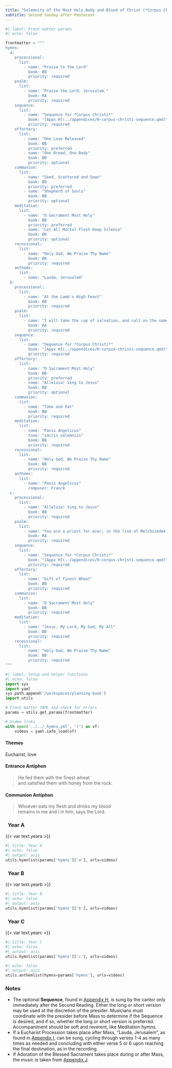 ```yaml
---
title: "Solemnity of the Most Holy Body and Blood of Christ (*Corpus Christi*)"
subtitle: Second Sunday after Pentecost
---
```


```python
#| label: Front matter params
#| echo: false

frontmatter = """
hymns:
  a:
    processional:
      list:
        - name: "Praise to the Lord"
          book: BB
          priority: required
    psalm:
      list:
        - name: "Praise the Lord, Jerusalem."
          book: RA
          priority: required
    sequence:
      list:
        - name: "Sequence for *Corpus Christi*"
          book: "[Appx H](../appendices/H-corpus-christi-sequence.qmd)"
          priority: required
    offertory:
      list:
        - name: "One Love Released"
          book: BB
          priority: preferred
        - name: "One Bread, One Body"
          book: BB
          priority: optional
    communion:
      list:
        - name: "Seed, Scattered and Sown"
          book: BB
          priority: preferred
        - name: "Shepherd of Souls"
          book: BB
          priority: optional
    meditation:
      list:
        - name: "O Sacrament Most Holy"
          book: BB
          priority: preferred
        - name: "Let All Mortal Flesh Keep Silence"
          book: BB
          priority: optional
    recessional:
      list:
        - name: "Holy God, We Praise Thy Name"
          book: BB
          priority: required
    anthems:
      list:
        - name: "Lauda, Jerusalem"
  b:
    processional:
      list:
        - name: "At the Lamb's High Feast"
          book: BB
          priority: required
    psalm:
      list:
        - name: "I will take the cup of salvation, and call on the name of the Lord."
          book: RA
          priority: required
    sequence:
      list:
        - name: "Sequence for *Corpus Christi*"
          book: "[Appx H](../appendices/H-corpus-christi-sequence.qmd)"
          priority: required
    offertory:
      list:
        - name: "O Sacrament Most Holy"
          book: BB
          priority: preferred
        - name: "Alleluia! Sing to Jesus"
          book: BB
          priority: optional
    communion:
      list:
        - name: "Take and Eat"
          book: BB
          priority: required
    meditation:
      list:
        - name: "Panis Angelicus"
          tune: "sacris solemniis"
          book: BB
          priority: required
    recessional:
      list:
        - name: "Holy God, We Praise Thy Name"
          book: BB
          priority: required
    anthems:
      list:
        - name: "Panis Angelicus"
          composer: Franck
  c:
    processional:
      list:
        - name: "Alleluia! Sing to Jesus"
          book: BB
          priority: required
    psalm:
      list:
        - name: "You are a priest for ever, in the line of Melchizedek."
          book: RA
          priority: required
    sequence:
      list:
        - name: "Sequence for *Corpus Christi*"
          book: "[Appx H](../appendices/H-corpus-christi-sequence.qmd)"
          priority: required
    offertory:
      list:
        - name: "Gift of Finest Wheat"
          book: BB
          priority: required
    communion:
      list:
        - name: "O Sacrament Most Holy"
          book: BB
          priority: required
    meditation:
      list:
        - name: "Jesus, My Lord, My God, My All"
          book: BB
          priority: required
    recessional:
      list:
        - name: "Holy God, We Praise Thy Name"
          book: BB
          priority: required
"""
```

```python
#| label: Setup and helper functions
#| echo: false
import sys
import yaml
sys.path.append('/workspaces/planning-book')
import utils

# Front matter YAML and check for errors
params = utils.get_params(frontmatter)

# Video links
with open('../../_hymns.yml', 'r') as vf:
    videos = yaml.safe_load(vf)
```

:::  {.red}
#### **Themes**
:::

Eucharist, love

:::  {.red}
#### **Entrance Antiphon**
:::

> He fed them with the finest wheat  
> and satisfied them with honey from the rock.

:::  {.red}
#### **Communion Antiphon**
:::

> Whoever eats my flesh and drinks my blood  
> remains in me and I in him, says the Lord.

::: {.titlered}
### &nbsp; Year A
:::
{{< var text.yeara >}}

```python
#| title: Year A
#| echo: false
#| output: asis
utils.hymnlist(params['hymns']['a'], urls=videos)
```

::: {.titlered}
### &nbsp; Year B
:::
{{< var text.yearb >}}

```python
#| title: Year B
#| echo: false
#| output: asis
utils.hymnlist(params['hymns']['b'], urls=videos)
```

::: {.titlered}
### &nbsp; Year C
:::
{{< var text.yearc >}}

```python
#| title: Year C
#| echo: false
#| output: asis
utils.hymnlist(params['hymns']['c'], urls=videos)
```


```python
#| echo: false
#| output: asis
utils.anthemlist(hymns=params['hymns'], urls=videos)
```

::: {.red}
### Notes
:::

* The optional **Sequence**, found in [Appendix H](../appendices/H-corpus-christi-sequence.qmd), is sung by the cantor only immediately after the Second Reading. Either the long or short version may be used at the discretion of the presider. Musicians must coordinate with the presider before Mass to determine if the Sequence is desired, and if so, whether the long or short version is preferred. Accompaniment should be soft and reverent, like Meditation hymns.
* If a Eucharist Procession takes place after Mass, “Lauda, Jerusalem”, as
found in [Appendix I](../appendices/I-lauda-jerusalem.qmd), can be sung, cycling through verses 1-4 as many times as needed and concluding with either verse 5 or 6 upon reaching the final destination, as in the recording.
* If Adoration of the Blessed Sacrament takes place during or after Mass,
the music is taken from [Appendix J](../appendices/J-adoration.qmd).
